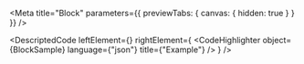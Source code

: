 
<Meta title="Block" parameters={{ previewTabs: { canvas: { hidden: true } } }} />

<DescriptedCode
  leftElement={<BlockDesc />}
  rightElement={
    <CodeHighlighter
      object={BlockSample}
      language={"json"}
      title={"Example"}
    />
  }
/>
